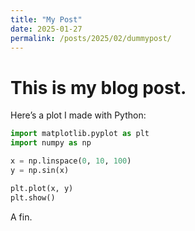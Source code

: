 ```yaml
---
title: "My Post"
date: 2025-01-27
permalink: /posts/2025/02/dummypost/
---
```


# This is my blog post.

Here's a plot I made with Python:

```python
import matplotlib.pyplot as plt
import numpy as np

x = np.linspace(0, 10, 100)
y = np.sin(x)

plt.plot(x, y)
plt.show()
```

A fin.
